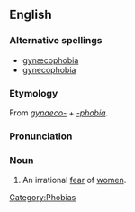 ==English==
===Alternative spellings===
*[[gynæcophobia]]
*[[gynecophobia]]

===Etymology===
From ''[[gynaeco-]]'' + ''[[-phobia]]''.

===Pronunciation===
{{IPA|/gaɪnɪkəˈfəʊbɪə/}}

===Noun===
{{en-noun}}

# {{psychology}} An irrational [[fear]] of [[women]].

[[Category:Phobias]]